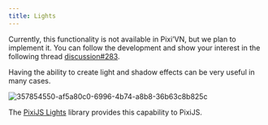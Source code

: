 ```yaml
---
title: Lights
---
```


<Callout title="This page is under construction" type="warn">

Currently, this functionality is not available in Pixi’VN, but we plan to implement it. You can follow the development and show your interest in the following thread [discussion#283](https://github.com/DRincs-Productions/pixi-vn/discussions/283).

</Callout>

Having the ability to create light and shadow effects can be very useful in many cases.

![357854550-af5a80c0-6996-4b74-a8b8-36b63c8b825c](https://github.com/user-attachments/assets/1ce47130-322e-4a62-96c0-b5513615545c)

The [PixiJS Lights](https://userland.pixijs.io/lights/docs/index.html) library provides this capability to PixiJS.
